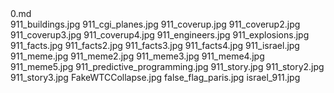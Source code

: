     
<div className="w-full md:max-w-[80rem] float-right italic">
	<MD_0_md />
	0.md
</div>
<PopImage className="float-right clear-right sm:m-1 sm:ml-4" src={JPG_911_buildings_jpg} alt="911_buildings.jpg">
	911_buildings.jpg
</PopImage>
<PopImage className="float-left clear-left sm:m-1 sm:mr-4" src={JPG_911_cgi_planes_jpg} alt="911_cgi_planes.jpg">
	911_cgi_planes.jpg
</PopImage>
<PopImage className="float-right clear-right sm:m-1 sm:ml-4" src={JPG_911_coverup_jpg} alt="911_coverup.jpg">
	911_coverup.jpg
</PopImage>
<PopImage className="float-left clear-left sm:m-1 sm:mr-4" src={JPG_911_coverup2_jpg} alt="911_coverup2.jpg">
	911_coverup2.jpg
</PopImage>
<PopImage className="float-right clear-right sm:m-1 sm:ml-4" src={JPG_911_coverup3_jpg} alt="911_coverup3.jpg">
	911_coverup3.jpg
</PopImage>
<PopImage className="float-left clear-left sm:m-1 sm:mr-4" src={JPG_911_coverup4_jpg} alt="911_coverup4.jpg">
	911_coverup4.jpg
</PopImage>
<PopImage className="float-right clear-right sm:m-1 sm:ml-4" src={JPG_911_engineers_jpg} alt="911_engineers.jpg">
	911_engineers.jpg
</PopImage>
<PopImage className="float-left clear-left sm:m-1 sm:mr-4" src={JPG_911_explosions_jpg} alt="911_explosions.jpg">
	911_explosions.jpg
</PopImage>
<PopImage className="float-right clear-right sm:m-1 sm:ml-4" src={JPG_911_facts_jpg} alt="911_facts.jpg">
	911_facts.jpg
</PopImage>
<PopImage className="float-left clear-left sm:m-1 sm:mr-4" src={JPG_911_facts2_jpg} alt="911_facts2.jpg">
	911_facts2.jpg
</PopImage>
<PopImage className="float-right clear-right sm:m-1 sm:ml-4" src={JPG_911_facts3_jpg} alt="911_facts3.jpg">
	911_facts3.jpg
</PopImage>
<PopImage className="float-left clear-left sm:m-1 sm:mr-4" src={JPG_911_facts4_jpg} alt="911_facts4.jpg">
	911_facts4.jpg
</PopImage>
<PopImage className="float-right clear-right sm:m-1 sm:ml-4" src={JPG_911_israel_jpg} alt="911_israel.jpg">
	911_israel.jpg
</PopImage>
<PopImage className="float-left clear-left sm:m-1 sm:mr-4" src={JPG_911_meme_jpg} alt="911_meme.jpg">
	911_meme.jpg
</PopImage>
<PopImage className="float-right clear-right sm:m-1 sm:ml-4" src={JPG_911_meme2_jpg} alt="911_meme2.jpg">
	911_meme2.jpg
</PopImage>
<PopImage className="float-left clear-left sm:m-1 sm:mr-4" src={JPG_911_meme3_jpg} alt="911_meme3.jpg">
	911_meme3.jpg
</PopImage>
<PopImage className="float-right clear-right sm:m-1 sm:ml-4" src={JPG_911_meme4_jpg} alt="911_meme4.jpg">
	911_meme4.jpg
</PopImage>
<PopImage className="float-left clear-left sm:m-1 sm:mr-4" src={JPG_911_meme5_jpg} alt="911_meme5.jpg">
	911_meme5.jpg
</PopImage>
<PopImage className="float-right clear-right sm:m-1 sm:ml-4" src={JPG_911_predictive_programming_jpg} alt="911_predictive_programming.jpg">
	911_predictive_programming.jpg
</PopImage>
<PopImage className="float-left clear-left sm:m-1 sm:mr-4" src={JPG_911_story_jpg} alt="911_story.jpg">
	911_story.jpg
</PopImage>
<PopImage className="float-right clear-right sm:m-1 sm:ml-4" src={JPG_911_story2_jpg} alt="911_story2.jpg">
	911_story2.jpg
</PopImage>
<PopImage className="float-left clear-left sm:m-1 sm:mr-4" src={JPG_911_story3_jpg} alt="911_story3.jpg">
	911_story3.jpg
</PopImage>
<PopImage className="float-right clear-right sm:m-1 sm:ml-4" src={JPG_FakeWTCCollapse_jpg} alt="FakeWTCCollapse.jpg">
	FakeWTCCollapse.jpg
</PopImage>
<PopImage className="float-left clear-left sm:m-1 sm:mr-4" src={JPG_false_flag_paris_jpg} alt="false_flag_paris.jpg">
	false_flag_paris.jpg
</PopImage>
<PopImage className="float-right clear-right sm:m-1 sm:ml-4" src={JPG_israel_911_jpg} alt="israel_911.jpg">
	israel_911.jpg
</PopImage>
